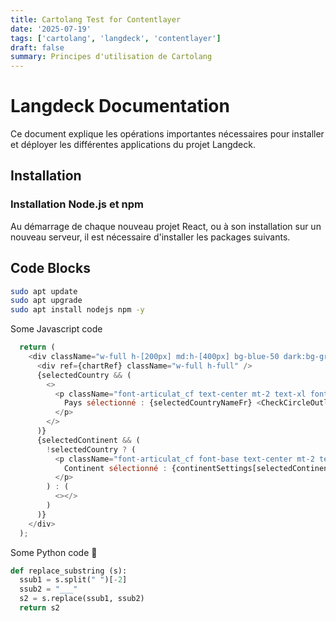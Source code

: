 ```yaml
---
title: Cartolang Test for Contentlayer
date: '2025-07-19'
tags: ['cartolang', 'langdeck', 'contentlayer']
draft: false
summary: Principes d'utilisation de Cartolang 
---
```


# Langdeck Documentation

Ce document explique les opérations importantes nécessaires pour installer et déployer les différentes applications du projet Langdeck.
 
## Installation
### Installation Node.js et npm
Au démarrage de chaque nouveau projet React, ou à son installation sur un nouveau serveur, il est nécessaire d'installer les packages suivants.

## Code Blocks
```bash
sudo apt update
sudo apt upgrade
sudo apt install nodejs npm -y
```


Some Javascript code

```javascript
  return (
    <div className="w-full h-[200px] md:h-[400px] bg-blue-50 dark:bg-gray-800">
      <div ref={chartRef} className="w-full h-full" />
      {selectedCountry && (
        <>
          <p className="font-articulat_cf text-center mt-2 text-xl font-base text-blue-500">
            Pays sélectionné : {selectedCountryNameFr} <CheckCircleOutlineIcon /> (OK pour valider) 
          </p>
        </>
      )}
      {selectedContinent && (
        !selectedCountry ? (
          <p className="font-articulat_cf font-base text-center mt-2 text-xl">
            Continent sélectionné : {continentSettings[selectedContinent].name} (cliquez de nouveau pour choisir)
          </p>
        ) : (
          <></>
        )
      )}
    </div>
  );
```

Some Python code 🐍

```python
def replace_substring (s):
  ssub1 = s.split(" ")[-2]
  ssub2 = "___"
  s2 = s.replace(ssub1, ssub2)
  return s2
```

